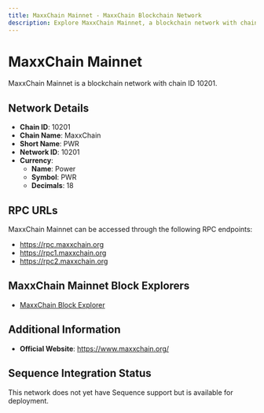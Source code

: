 ```yaml
--- 
title: MaxxChain Mainnet - MaxxChain Blockchain Network
description: Explore MaxxChain Mainnet, a blockchain network with chain ID 10201. Learn about its native currency, Power, and how to interact with the network.
---
```


# MaxxChain Mainnet

MaxxChain Mainnet is a blockchain network with chain ID 10201.

## Network Details

- **Chain ID**: 10201
- **Chain Name**: MaxxChain
- **Short Name**: PWR
- **Network ID**: 10201
- **Currency**: 
  - **Name**: Power
  - **Symbol**: PWR
  - **Decimals**: 18

## RPC URLs

MaxxChain Mainnet can be accessed through the following RPC endpoints:

- https://rpc.maxxchain.org
- https://rpc1.maxxchain.org
- https://rpc2.maxxchain.org

## MaxxChain Mainnet Block Explorers

- [MaxxChain Block Explorer](https://explorer.maxxchain.org)

## Additional Information

- **Official Website**: https://www.maxxchain.org/

## Sequence Integration Status

This network does not yet have Sequence support but is available for deployment.
